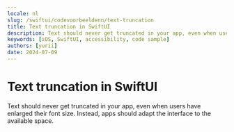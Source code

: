 ```yaml
---
locale: nl
slug: /swiftui/codevoorbeeldenn/text-truncation
title: Text truncation in SwiftUI
description: Text should never get truncated in your app, even when users have enlarged their font size.
keywords: [iOS, SwiftUI, accessibility, code sample]
authors: [yurii]
date: 2024-07-09
---
```


# Text truncation in SwiftUI

Text should never get truncated in your app, even when users have enlarged their font size. Instead, apps should adapt the interface to the available space.

<CodeSample id="text-truncation" platform="swiftui" locale="nl"/>
